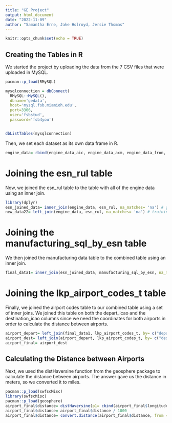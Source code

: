 ---
title: "GE Project"
output: html_document
date: "2022-11-09"
author: "Samantha Erne, Jake Holroyd, Jersie Thomas"
---

```{r setup, include=FALSE}
knitr::opts_chunk$set(echo = TRUE)
```

## Creating the Tables in R

We started the project by uploading the data from the 7 CSV files that were uploaded in MySQL. 

```{r}
pacman::p_load(RMySQL)

mysqlconnection = dbConnect(
  RMySQL::MySQL(),
  dbname='gedata',
  host='mysql.fsb.miamioh.edu',
  port=3306,
  user='fsbstud',
  password='fsb4you')


dbListTables(mysqlconnection)
```

Then, we set each dataset as its own data frame in R. 

```{r}
engine_data= rbind(engine_data_aic, engine_data_axm, engine_data_fron, engine_data_pgt)
```

# Joining the esn_rul table
Now, we joined the esn_rul table to the table with all of the engine data using an inner join. 

```{r}
library(dplyr)
esn_joined_data= inner_join(engine_data, esn_rul, na_matches= 'na') # gives only training data
new_data22= left_join(engine_data, esn_rul, na_matches= 'na') # training and test data
```

# Joining the manufacturing_sql_by_esn table
We then joined the manufacturing data table to the combined table using an inner join. 

```{r}
final_data1= inner_join(esn_joined_data, manufacturing_sql_by_esn, na_matches= 'na') 
```

# Joining the lkp_airport_codes_t table
Finally, we joined the airport codes table to our combined table using a set of inner joins. We joined this table on both the depart_icao and the destination_icao columns since we need the coordinates for both airports in order to calculate the distance between airports.

```{r}
airport_depart= left_join(final_data1, lkp_airport_codes_t, by= c("depart_icao"= "airport_icao"))
airport_dest= left_join(airport_depart, lkp_airport_codes_t, by= c("destination_icao"= "airport_icao"))
airport_final= airport_dest
```

## Calculating the Distance between Airports
Next, we used the distHaversine function from the geosphere package to calculate the distance between airports. The answer gave us the distance in meters, so we converted it to miles.

```{r}
pacman::p_load(swfscMisc)
library(swfscMisc)
pacman::p_load(geosphere)
airport_final$distance= distHaversine(p1= cbind(airport_final$longitude.x, airport_final$latitude.x), p2= cbind(airport_final$longitude.y, airport_final$latitude.y))
airport_final$distance= airport_final$distance / 1000
airport_final$distance= convert.distance(airport_final$distance, from = "km", to = "nm")
```


